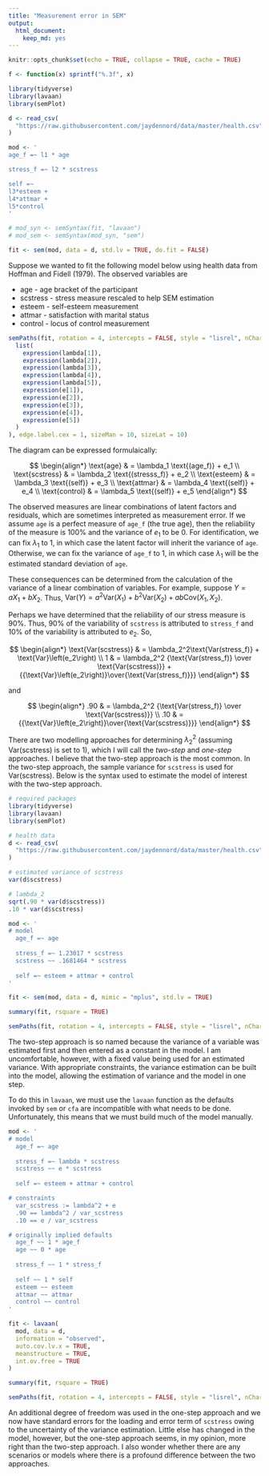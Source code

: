 ```yaml
---
title: "Measurement error in SEM"
output: 
  html_document: 
    keep_md: yes
---
```


```r
knitr::opts_chunk$set(echo = TRUE, collapse = TRUE, cache = TRUE)

f <- function(x) sprintf("%.3f", x)

library(tidyverse)
library(lavaan)
library(semPlot)

d <- read_csv(
  "https://raw.githubusercontent.com/jaydennord/data/master/health.csv"
)

mod <- '
age_f =~ l1 * age

stress_f =~ l2 * scstress

self =~ 
l3*esteem + 
l4*attmar + 
l5*control
'

# mod_syn <- semSyntax(fit, "lavaan") 
# mod_sem <- semSyntax(mod_syn, "sem")

fit <- sem(mod, data = d, std.lv = TRUE, do.fit = FALSE)
```

Suppose we wanted to fit the following model below using health data from
Hoffman and Fidell (1979). The observed variables are

* age - age bracket of the participant
* scstress - stress measure rescaled to help SEM estimation
* esteem - self-esteem measurement
* attmar - satisfaction with marital status
* control - locus of control measurement

```r
semPaths(fit, rotation = 4, intercepts = FALSE, style = "lisrel", nCharNodes = 0, edgeLabels = c(
  list(
    expression(lambda[1]),
    expression(lambda[2]),
    expression(lambda[3]),
    expression(lambda[4]),
    expression(lambda[5]),
    expression(e[1]),
    expression(e[2]),
    expression(e[3]),
    expression(e[4]),
    expression(e[5])
  )
), edge.label.cex = 1, sizeMan = 10, sizeLat = 10)
```

The diagram can be expressed formulaically:

$$
\begin{align*}
\text{age} & = \lambda_1 \text{(age_f)} + e_1 \\
\text{scstress} & = \lambda_2 \text{(stresss_f)} + e_2 \\
\text{esteem} & = \lambda_3 \text{(self)} + e_3 \\
\text{attmar} & = \lambda_4 \text{(self)} + e_4 \\
\text{control} & = \lambda_5 \text{(self)} + e_5
\end{align*}
$$

The observed measures are linear combinations of latent factors and residuals, which are sometimes interpreted as measurement error. If we assume `age` is a perfect measure of `age_f` (the true age), then the reliability of the measure is 100% and the variance of $e_1$ to be 0. For identification, we can fix $\lambda_1$ to 1, in which case the latent factor will inherit the variance of `age`. Otherwise, we can fix the variance of `age_f` to 1, in which case $\lambda_1$ will be the estimated standard deviation of `age`. 

These consequences can be determined from the calculation of the variance of a linear combination of variables. For example, suppose $Y = aX_1 + bX_2$. Thus, $\text{Var}(Y) = a^2\text{Var}\left(X_1\right) + b^2\text{Var}\left(X_2\right) + ab\text{Cov}\left(X_1, X_2\right)$.

Perhaps we have determined that the reliability of our stress measure is 90%. Thus, 90% of the variability of `scstress` is attributed to `stress_f` and 10% of the variability is attributed to $e_2$. So,

$$
\begin{align*}
\text{Var(scstress)} & = \lambda_2^2\text{Var(stress_f)} + \text{Var}\left(e_2\right) \\
1 & =  \lambda_2^2 {\text{Var(stress_f)} \over \text{Var(scstress)}} + {{\text{Var}\left(e_2\right)}\over{\text{Var(stress_f)}}}
\end{align*}
$$

and

$$
\begin{align*}
.90 & = \lambda_2^2 {\text{Var(stress_f)} \over \text{Var(scstress)}} \\
.10 & = {{\text{Var}\left(e_2\right)}\over{\text{Var(scstress)}}}
\end{align*}
$$

There are two modelling approaches for determining $\lambda^2_2$ (assuming $\text{Var(scstress)}$ is set to 1), which I will call the _two-step_ and _one-step_ approaches. I believe that the two-step approach is the most common. In the two-step approach, the sample variance for `scstress` is used for $\text{Var(scstress)}$. Below is the syntax used to estimate the model of interest with the two-step approach.



```r
# required packages
library(tidyverse)
library(lavaan)
library(semPlot)

# health data
d <- read_csv(
  "https://raw.githubusercontent.com/jaydennord/data/master/health.csv"
)

# estimated variance of scstress
var(d$scstress)

# lambda_2
sqrt(.90 * var(d$scstress))
.10 * var(d$scstress)

mod <- '
# model
  age_f =~ age
  
  stress_f =~ 1.23017 * scstress
  scstress ~~ .1681464 * scstress
  
  self =~ esteem + attmar + control
'

fit <- sem(mod, data = d, mimic = "mplus", std.lv = TRUE)

summary(fit, rsquare = TRUE)

semPaths(fit, rotation = 4, intercepts = FALSE, style = "lisrel", nCharNodes = 0,  edge.label.cex = 1, sizeMan = 10, sizeLat = 10, what = "est", weighted = FALSE)
```

The two-step approach is so named because the variance of a variable was estimated first and then entered as a constant in the model. I am uncomfortable, however, with a fixed value being used for an estimated variance. With appropriate constraints, the variance estimation can be built into the model, allowing the estimation of variance and the model in one step. 

To do this in `lavaan`, we must use the `lavaan` function as the defaults invoked by `sem` or `cfa` are incompatible with what needs to be done. Unfortunately, this means that we must build much of the model manually.

```r
mod <- '
# model
  age_f =~ age
  
  stress_f =~ lambda * scstress
  scstress ~~ e * scstress
  
  self =~ esteem + attmar + control

# constraints
  var_scstress := lambda^2 + e
  .90 == lambda^2 / var_scstress
  .10 == e / var_scstress

# originally implied defaults
  age_f ~~ 1 * age_f
  age ~~ 0 * age
  
  stress_f ~~ 1 * stress_f
  
  self ~~ 1 * self
  esteem ~~ esteem
  attmar ~~ attmar
  control ~~ control
'

fit <- lavaan(
  mod, data = d, 
  information = "observed", 
  auto.cov.lv.x = TRUE, 
  meanstructure = TRUE,
  int.ov.free = TRUE
)

summary(fit, rsquare = TRUE)

semPaths(fit, rotation = 4, intercepts = FALSE, style = "lisrel", nCharNodes = 0,  edge.label.cex = 1, sizeMan = 10, sizeLat = 10, what = "est", weighted = FALSE)
```

An additional degree of freedom was used in the one-step approach and we now have standard errors for the loading and error term of `scstress` owing to the uncertainty of the variance estimation. Little else has changed in the model, however, but the one-step approach seems, in my opinion, more right than the two-step approach. I also wonder whether there are any scenarios or models where there is a profound difference between the two approaches. 

